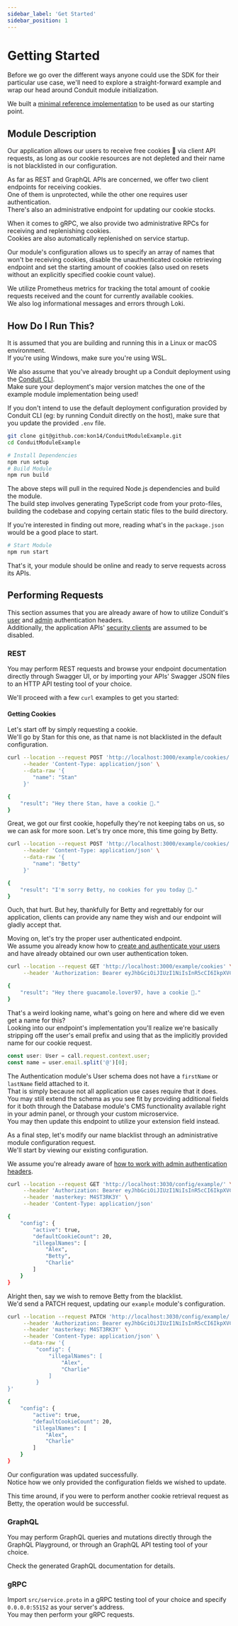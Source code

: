 ```yaml
---
sidebar_label: 'Get Started'
sidebar_position: 1
---
```


# Getting Started

[//]: # (TODO: Update kon14 links)

Before we go over the different ways anyone could use the SDK for their particular use case,
we'll need to explore a straight-forward example and wrap our head around Conduit module initialization.

We built a [minimal reference implementation](https://github.com/kon14/ConduitModuleExample) to be used as our starting point.

## Module Description

Our application allows our users to receive free cookies 🍪 via client API requests,
as long as our cookie resources are not depleted and their name is not blacklisted in our configuration.

As far as REST and GraphQL APIs are concerned, we offer two client endpoints for receiving cookies.<br />
One of them is unprotected, while the other one requires user authentication.<br />
There's also an administrative endpoint for updating our cookie stocks.

When it comes to gRPC, we also provide two administrative RPCs for receiving and replenishing cookies.<br />
Cookies are also automatically replenished on service startup.

Our module's configuration allows us to specify an array of names that won't be receiving cookies,
disable the unauthenticated cookie retrieving endpoint and set the starting amount of cookies
(also used on resets without an explicitly specified cookie count value).

We utilize Prometheus metrics for tracking the total amount of cookie requests received and the count for currently available cookies.<br />
We also log informational messages and errors through Loki.

## How Do I Run This?

It is assumed that you are building and running this in a Linux or macOS environment.<br />
If you're using Windows, make sure you're using WSL.

We also assume that you've already brought up a Conduit deployment using the [Conduit CLI](https://getconduit.dev/docs/cli).<br />
Make sure your deployment's major version matches the one of the example module implementation being used!

If you don't intend to use the default deployment configuration provided by Conduit CLI
(eg: by running Conduit directly on the host), make sure that you update the provided `.env` file.

```bash title="Cloning The Repo"
git clone git@github.com:kon14/ConduitModuleExample.git
cd ConduitModuleExample
```

```bash title="Building"
# Install Dependencies
npm run setup
# Build Module
npm run build
```

The above steps will pull in the required Node.js dependencies and build the module.<br />
The build step involves generating TypeScript code from your proto-files,
building the codebase and copying certain static files to the build directory.

If you're interested in finding out more, reading what's in the `package.json` would be a good place to start.

```bash title="Running"
# Start Module
npm run start
```

That's it, your module should be online and ready to serve requests across its APIs.<br />

## Performing Requests

This section assumes that you are already aware of how to utilize Conduit's
[user](../modules/authentication/strategies) and [admin](../administration) authentication headers.<br />
Additionally, the application APIs' [security clients](../modules/router/security) are assumed to be disabled.

### REST
You may perform REST requests and browse your endpoint documentation directly through Swagger UI,
or by importing your APIs' Swagger JSON files to an HTTP API testing tool of your choice.

We'll proceed with a few `curl` examples to get you started:

#### Getting Cookies

Let's start off by simply requesting a cookie.<br />
We'll go by Stan for this one, as that name is not blacklisted in the default configuration.

``` bash title="Get Cookie (Unauthenticated)"
curl --location --request POST 'http://localhost:3000/example/cookies/' \
     --header 'Content-Type: application/json' \
     --data-raw '{
        "name": "Stan"
     }'
```
``` bash title="Response"
{
    "result": "Hey there Stan, have a cookie 🍪."
}
```

Great, we got our first cookie, hopefully they're not keeping tabs on us, so we can ask for more soon.
Let's try once more, this time going by Betty.

``` bash title="Get Cookie (Unauthenticated)"
curl --location --request POST 'http://localhost:3000/example/cookies/' \
     --header 'Content-Type: application/json' \
     --data-raw '{
        "name": "Betty"
     }'
```
``` bash title="Response"
{
    "result": "I'm sorry Betty, no cookies for you today 💅."
}
```

Ouch, that hurt. But hey, thankfully for Betty and regrettably for our application,
clients can provide any name they wish and our endpoint will gladly accept that.

Moving on, let's try the proper user authenticated endpoint.<br />
We assume you already know how to [create and authenticate your users](../modules/authentication/strategies)
and have already obtained our own user authentication token.

``` bash title="Get Cookie (User Authentication)"
curl --location --request GET 'http://localhost:3000/example/cookies' \
     --header 'Authorization: Bearer eyJhbGciOiJIUzI1NiIsInR5cCI6IkpXVCJ9.eyJpZCI6IjYzODhjZTVlZTFlMDAzYjdmZGU4YzY1ZiIsImF1dGhvcml6ZWQiOnRydWUsInN1ZG8iOnRydWUsImlhdCI6MTY2OTk5MjYzNiwiZXhwIjoxNjczNTkyNjM2fQ.oCAELwBektsfINwa1EaxmrhtSVuhM7xvcccf2xQb948'
```
``` bash title="Response"
{
    "result": "Hey there guacamole.lover97, have a cookie 🍪."
}
```

That's a weird looking name, what's going on here and where did we even get a name for this?<br />
Looking into our endpoint's implementation you'll realize we're basically stripping off the user's email prefix
and using that as the implicitly provided name for our cookie request.

``` typescript title="GetCookieAuthenticated Handler Snippet"
const user: User = call.request.context.user;
const name = user.email.split('@')[0];
```

The Authentication module's User schema does not have a `firstName` or `lastName` field attached to it.<br />
That is simply because not all application use cases require that it does.<br />
You may still extend the schema as you see fit by providing additional fields for it both through
the Database module's CMS functionality available right in your admin panel, or through your custom microservice.<br />
You may then update this endpoint to utilize your extension field instead.

As a final step, let's modify our name blacklist through an administrative module configuration request.<br />
We'll start by viewing our existing configuration.

We assume you're already aware of [how to work with admin authentication headers](../administration).

``` bash title="Get Module Configuration (Admin Authentication)"
curl --location --request GET 'http://localhost:3030/config/example/' \
     --header 'Authorization: Bearer eyJhbGciOiJIUzI1NiIsInR5cCI6IkpXVCJ9.eyJpZCI6IjYzN2FiNzE3NjYxMzk4ZDUzNTBhZjhmYyIsImlhdCI6MTY2OTk5MjE1MSwiZXhwIjoxNjcwMDY0MTUxfQ.lgLnkrx_FDlUCsD5wNtXfMc3GKG41Eq7xN4BrnMznrw' \
     --header 'masterkey: M4ST3RK3Y' \
     --header 'Content-Type: application/json'
```
``` bash title="Response"
{
    "config": {
        "active": true,
        "defaultCookieCount": 20,
        "illegalNames": [
            "Alex",
            "Betty",
            "Charlie"
        ]
    }
}
```

Alright then, say we wish to remove Betty from the blacklist.<br />
We'd send a PATCH request, updating our `example` module's configuration.<br />

``` bash title="Update Module Configuration (Admin Authentication)"
curl --location --request PATCH 'http://localhost:3030/config/example/' \
     --header 'Authorization: Bearer eyJhbGciOiJIUzI1NiIsInR5cCI6IkpXVCJ9.eyJpZCI6IjYzN2FiNzE3NjYxMzk4ZDUzNTBhZjhmYyIsImlhdCI6MTY2OTk5MjE1MSwiZXhwIjoxNjcwMDY0MTUxfQ.lgLnkrx_FDlUCsD5wNtXfMc3GKG41Eq7xN4BrnMznrw' \
     --header 'masterkey: M4ST3RK3Y' \
     --header 'Content-Type: application/json' \
     --data-raw '{
         "config": {
             "illegalNames": [
                 "Alex",
                 "Charlie"
             ]
         }
}'
```
``` bash title="Response"
{
    "config": {
        "active": true,
        "defaultCookieCount": 20,
        "illegalNames": [
            "Alex",
            "Charlie"
        ]
    }
}
```

Our configuration was updated successfully.<br />
Notice how we only provided the configuration fields we wished to update.

This time around, if you were to perform another cookie retrieval request as Betty, the operation would be successful.

### GraphQL
You may perform GraphQL queries and mutations directly through the GraphQL Playground,
or through an GraphQL API testing tool of your choice.

Check the generated GraphQL documentation for details.

### gRPC
Import `src/service.proto` in a gRPC testing tool of your choice and specify `0.0.0.0:55152` as your server's address.<br />
You may then perform your gRPC requests.
